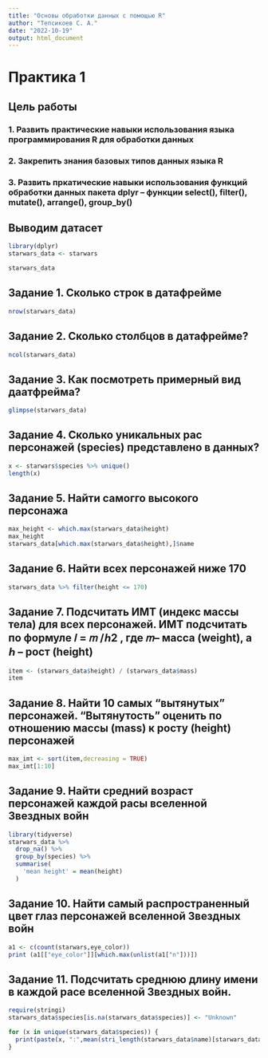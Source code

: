 ---
title: "Основы обработки данных с помощью R"
author: "Тепсикоев С. А."
date: "2022-10-19"
output: html_document
---
# Практика 1

## Цель работы
### 1. Развить практические навыки использования языка программирования R для обработки данных
### 2. Закрепить знания базовых типов данных языка R
### 3. Развить пркатические навыки использования функций обработки данных пакета dplyr – функции select(), filter(), mutate(), arrange(), group_by()


## Выводим датасет
```{r}
library(dplyr)
starwars_data <- starwars

starwars_data
```

## Задание 1. Сколько строк в датафрейме
```{r}
nrow(starwars_data)
```

## Задание 2. Сколько столбцов в датафрейме?
```{r}
ncol(starwars_data)
```

## Задание 3. Как посмотреть примерный вид даатфрейма?
```{r}
glimpse(starwars_data)
```

## Задание 4. Сколько уникальных рас персонажей (species) представлено в данных?
```{r}
x <- starwars$species %>% unique()
length(x)
```

## Задание 5. Найти самогго высокого персонажа
```{r}
max_height <- which.max(starwars_data$height)
max_height
starwars_data[which.max(starwars_data$height),]$name
```

## Задание 6. Найти всех персонажей ниже 170
```{r}
starwars_data %>% filter(height <= 170)
```

## Задание 7. Подсчитать ИМТ (индекс массы тела) для всех персонажей. ИМТ подсчитать по формуле 𝐼 = 𝑚 /ℎ2 , где 𝑚– масса (weight), а ℎ – рост (height)
```{r}
item <- (starwars_data$height) / (starwars_data$mass)
item

```

## Задание 8. Найти 10 самых “вытянутых” персонажей. “Вытянутость” оценить по отношению массы (mass) к росту (height) персонажей
```{r}
max_imt <- sort(item,decreasing = TRUE)
max_imt[1:10]
```

## Задание 9. Найти средний возраст персонажей каждой расы вселенной Звездных войн
```{r}
library(tidyverse)
starwars_data %>%
  drop_na() %>%
  group_by(species) %>%
  summarise(
    'mean height' = mean(height)
  )
```

## Задание 10. Найти самый распространенный цвет глаз персонажей вселенной Звездных войн
```{r}
a1 <- c(count(starwars,eye_color))
print (a1[["eye_color"]][which.max(unlist(a1["n"]))])

```

## Задание 11. Подсчитать среднюю длину имени в каждой расе вселенной Звездных войн.
```{r}
require(stringi)
starwars_data$species[is.na(starwars_data$species)] <- "Unknown"

for (x in unique(starwars_data$species)) {
  print(paste(x, ":",mean(stri_length(starwars_data$name)[starwars_data$species == x])))
}
```































































